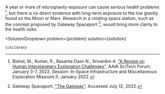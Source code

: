 

A year or more of microgravity exposure can cause serious health problems [^"1"], but there is no direct evidence with long-term exposure to the low gravity found on the Moon or Mars. Research in a rotating space station, such as the concept proposed by Gateway Spaceport [^"4"], would bring more clarity to the health risks.

[^"1"]: Bishal, M., Kumar, R., Basanta Dasn N., Srivardini A. ["A Review on Human Interplanetary Exploration Challenges"](https://arc.aiaa.org/doi/abs/10.2514/6.2022-2585). AAIA SciTech Forum, January 3-7, 2022, Session: In-Space Infrastructure and Miscellaneous Exploration Missions II. January 2022.

[^"4"]: Gateway Spaceport. ["The Gateway"](https://gatewayspaceport.com/the-gateway/). Accessed July 12, 2022.

  <SolutionDropdown 
    problem={problem} 
    solution={solution}
  >
    {children}
  </SolutionDropdown>